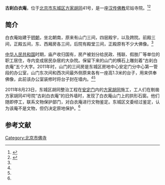 '''古刹白衣庵'''，位于[[北京市|北京市]][[东城区_(北京市)|东城区]][[方家胡同|方家胡同]]41号，是一座[[汉传佛教|汉传佛教]]尼姑寺院。<ref name=dnw>{{Cite web |url=http://www.fjsen.com/h/2011-08/25/content_5685960.htm |title=北京翻修老胡同凿出明朝尼姑庵 墙内藏精美雕窗，东南网，2011-08-25 |accessdate=2013-09-26 |archive-date=2013-09-27 |archive-url=https://web.archive.org/web/20130927155629/http://www.fjsen.com/h/2011-08/25/content_5685960.htm |dead-url=no }}</ref><ref name=ifeng>{{Cite web |url=http://city.ifeng.com/cshz/bj/20111216/190378.shtml |title=古刹白衣庵 将原地保护，凤凰网，2011年12月16日 |accessdate=2013年9月26日 |archive-date=2013年9月28日 |archive-url=https://web.archive.org/web/20130928085011/http://city.ifeng.com/cshz/bj/20111216/190378.shtml |dead-url=no }}</ref>

==简介==
白衣庵始建于[[明朝|明朝]]，坐北朝南，原来有山门三间，四层殿宇，以及跨院。前殿三间，正殿五间，东、西厢房各三间，后院有殿堂三间，正殿原有不少大佛像。<ref name=dnw/>

[[中华人民共和国|中华人民共和国]]时期，庙产收归国有，房产被划分给民政、残联、假肢厂等单位的职工居住，寺内变成居民杂居的大杂院。保留下来的山门的横石上雕刻着“古刹白衣庵”五个大字。2011年时，山门的三间房是东城区房地中心安定门分中心第一管段的办公室，山门东次间和西次间最外侧原来各有一座高1.3米的台子，用来供奉佛像，此前该办公室装修时将台子封在墙内。<ref name=dnw/><ref name=ifeng/>

2011年8月23日，东城区胡同整治工程在[[安定门|安定门]]内的[[方家胡同|方家胡同]]施工，工人们在剔凿方家胡同41号院“古刹白衣庵”的旧外墙时，发现了白衣庵山门上的拱形石窗。他们随即停工，联系文物保护部门，对白衣庵进行文物鉴定。东城区文委经过鉴定，认为该庵不是文物，但仍决定原地保护。<ref name=ifeng/>

==参考文献==
{{reflist}}

[[Category:北京市佛寺|Category:北京市佛寺]]
